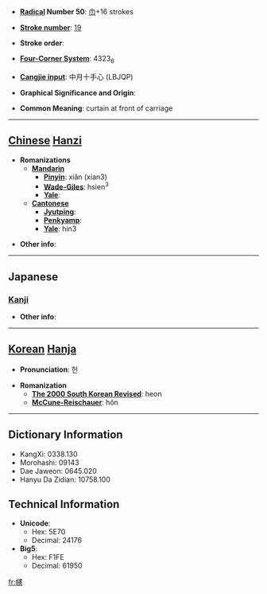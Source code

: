 * '''[[Wiktionary:Chinese radical index| Radical]] Number 50''': [[Wiktionary:Chinese radical index 巾|巾]]+16 strokes

* '''[[Wiktionary:Chinese total strokes index|Stroke number]]''': [[Wiktionary:Chinese total strokes index 19|19]]

* '''Stroke order''': 

* '''[[Wiktionary:Chinese four corner index|Four-Corner System]]''': 4323<sub>6</sub>

* '''[[Wiktionary:Chinese Cangjie index|Cangjie input]]''': 中月十手心 (LBJQP)

* '''Graphical Significance and Origin''': 

* '''Common Meaning''': curtain at front of carriage

----

== [[Chinese]] [[Hanzi]] ==

* '''Romanizations'''
** '''[[Mandarin]]'''
*** '''[[Pinyin]]''': xiǎn (xian3)
*** '''[[Wade-Giles]]''': hsien<sup>3</sup>
*** '''[[Yale]]''': 
** '''[[Cantonese]]'''
*** '''[[Jyutping]]''':
*** '''[[Penkyamp]]''': 
*** '''[[Yale]]''': hin3

* '''Other info''': 

----

==Japanese==
===[[Kanji]]===
{{kanji|on readings=[[けん]] (ken), [[こん]] (kon)
|kun readings=[[ほろ]] (horo)
}}

* '''Other info''':  

----

== [[Korean]] [[Hanja]] ==

* '''Pronunciation''': 헌

* '''Romanization'''
** '''[[The 2000 South Korean Revised Romanization|The 2000 South Korean Revised]]''': heon
** '''[[McCune-Reischauer]]''': hŏn

----

== Dictionary Information ==

* KangXi: 0338.130
* Morohashi: 09143
* Dae Jaweon: 0645.020
* Hanyu Da Zidian: 10758.100

== Technical Information ==

* '''Unicode''':
** Hex: 5E70
** Decimal: 24176
* '''Big5''':
** Hex: F1FE
** Decimal: 61950

[[fr:幰]]